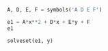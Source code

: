 


```python
A, D, E, F = symbols('A D E F')

e1 = A*x**2 + D*x + E*y + F
e1
```

```python
solveset(e1, y)
```



